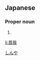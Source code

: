 ==Japanese==
{{ja-kanjitab|晋|哉}}

===Proper noun===
{{ja-pos|proper|しんや}}

# {{given name|male|lang=ja}}

[[Category:Japanese male given names|しんや]]

[[li:晋哉]]